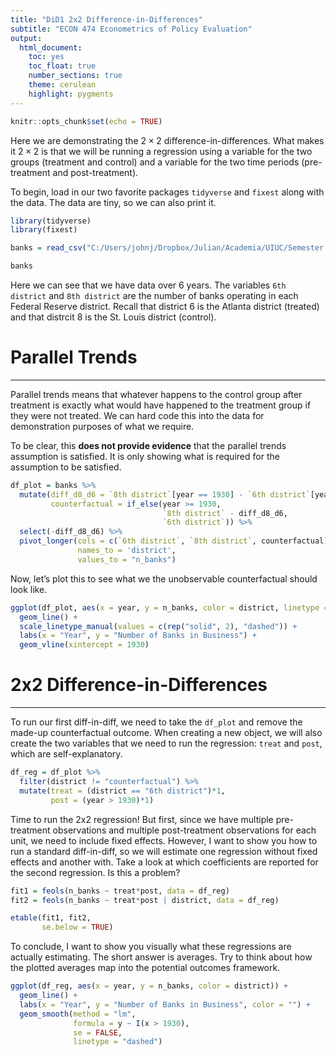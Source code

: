 ```yaml
---
title: "DiD1 2x2 Difference-in-Differences"
subtitle: "ECON 474 Econometrics of Policy Evaluation"
output: 
  html_document:
    toc: yes
    toc_float: true
    number_sections: true
    theme: cerulean
    highlight: pygments
---
```


```r
knitr::opts_chunk$set(echo = TRUE)
```


Here we are demonstrating the $2 \times 2$ difference-in-differences.
What makes it $2 \times 2$ is that we will be running a regression using a variable for the two groups (treatment and control) and a variable for the two time periods (pre-treatment and post-treatment).

To begin, load in our two favorite packages `tidyverse` and `fixest` along with the data.
The data are tiny, so we can also print it.


```r
library(tidyverse)
library(fixest)

banks = read_csv("C:/Users/johnj/Dropbox/Julian/Academia/UIUC/Semester 12 Spring 2023/ECON474sp23/Data/DiD1 Mississippi experiment.csv")

banks
```

Here we can see that we have data over 6 years.
The variables `6th district` and `8th district` are the number of banks operating in each Federal Reserve district.
Recall that district 6 is the Atlanta district (treated) and that distrcit 8 is the St. Louis district (control).

# Parallel Trends
********************************************************************************

Parallel trends means that whatever happens to the control group after treatment is exactly what would have happened to the treatment group if they were not treated.
We can hard code this into the data for demonstration purposes of what we require.

To be clear, this **does not provide evidence** that the parallel trends assumption is satisfied.
It is only showing what is required for the assumption to be satisfied.


```r
df_plot = banks %>%
  mutate(diff_d8_d6 = `8th district`[year == 1930] - `6th district`[year == 1930],
         counterfactual = if_else(year >= 1930,
                                  `8th district` - diff_d8_d6,
                                  `6th district`)) %>%
  select(-diff_d8_d6) %>%
  pivot_longer(cols = c(`6th district`, `8th district`, counterfactual),
               names_to = 'district',
               values_to = "n_banks")

```

Now, let's plot this to see what we the unobservable counterfactual should look like.

```r
ggplot(df_plot, aes(x = year, y = n_banks, color = district, linetype = district)) +
  geom_line() +
  scale_linetype_manual(values = c(rep("solid", 2), "dashed")) +
  labs(x = "Year", y = "Number of Banks in Business") +
  geom_vline(xintercept = 1930)
```


# 2x2 Difference-in-Differences
********************************************************************************

To run our first diff-in-diff, we need to take the `df_plot` and remove the made-up counterfactual outcome.
When creating a new object, we will also create the two variables that we need to run the regression: `treat` and `post`, which are self-explanatory.


```r
df_reg = df_plot %>%
  filter(district != "counterfactual") %>%
  mutate(treat = (district == "6th district")*1,
         post = (year > 1930)*1)
```

Time to run the 2x2 regression!
But first, since we have multiple pre-treatment observations and multiple post-treatment observations for each unit, we need to include fixed effects.
However, I want to show you how to run a standard diff-in-diff, so we will estimate one regression without fixed effects and another with.
Take a look at which coefficients are reported for the second regression.
Is this a problem?


```r
fit1 = feols(n_banks ~ treat*post, data = df_reg)
fit2 = feols(n_banks ~ treat*post | district, data = df_reg)

etable(fit1, fit2,
       se.below = TRUE)
```


To conclude, I want to show you visually what these regressions are actually estimating.
The short answer is averages.
Try to think about how the plotted averages map into the potential outcomes framework.

```r
ggplot(df_reg, aes(x = year, y = n_banks, color = district)) +
  geom_line() +
  labs(x = "Year", y = "Number of Banks in Business", color = "") +
  geom_smooth(method = "lm",
              formula = y ~ I(x > 1930),
              se = FALSE,
              linetype = "dashed")

```



